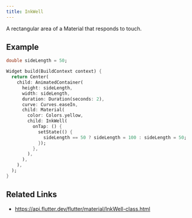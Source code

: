```yaml
---
title: InkWell
---
```


A rectangular area of a Material that responds to touch.

## Example

```dart liveslice=InkWell
double sideLength = 50;

Widget build(BuildContext context) {
  return Center(
    child: AnimatedContainer(
      height: sideLength,
      width: sideLength,
      duration: Duration(seconds: 2),
      curve: Curves.easeIn,
      child: Material(
        color: Colors.yellow,
        child: InkWell(
          onTap: () {
            setState(() {
              sideLength == 50 ? sideLength = 100 : sideLength = 50;
            });
          },
        ),
      ),
    ),
  );
}
```

## Related Links

- https://api.flutter.dev/flutter/material/InkWell-class.html

